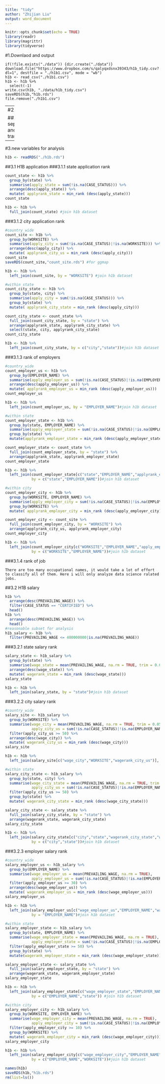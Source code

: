 ```yaml
---
title: "tidy"
author: "Zhijian Liu"
output: word_document
---
```


```r
knitr::opts_chunk$set(echo = TRUE)
library(readr)
library(magrittr)
library(tidyverse)
```

#1.Downlaod and output
```
if(!file.exists("./data")) {dir.create("./data")}
download.file("https://www.dropbox.com/s/qalyqxdsnx39343/h1b_tidy.csv?dl=1", destfile = "./h1b1.csv", mode = "wb")
h1b <- read_csv("./h1b1.csv")
h1b <- h1b %>%
  select(-1)
write.csv(h1b, "./data/h1b_tidy.csv")
saveRDS(h1b,"h1b.rds")
file.remove("./h1b1.csv")
```

---
#2.Tidy
```r
h1b <- readRDS("./h1b.rds") %>%
  select(CASE_STATUS:WORKSITE, lon, lat)
```
##2.1wrong worksite
###2.1.1wrong format, start with "#"
```r
h1b1 <- h1b
#detect
h1b1 %>%
  filter(str_detect(h1b1$WORKSITE, "#")) %>%
  select(WORKSITE) %>%
  unlist() %>%
  unname() %>%
  head()
#replace test
h1b1$WORKSITE <- str_replace(h1b1$WORKSITE, ".*#.*,","unknown,")
#test
sum(str_detect(h1b1$WORKSITE, "#"))
sum(str_detect(h1b$WORKSITE, "#"))
#replace 
h1b$WORKSITE <- str_replace(h1b$WORKSITE, ".*#.*,","unknown,")
```
###2.1.2with digit
```r
#detect
h1b1 %>%
  filter(str_detect(h1b1$WORKSITE, "\\d")) %>%
  select(WORKSITE) %>%
  unlist() %>%
  unname() %>%
  head()
#replace test
h1b1$WORKSITE <- str_replace(h1b1$WORKSITE, ".*\\d.*,","unknown,")
#test
sum(str_detect(h1b1$WORKSITE, "\\d"))
sum(str_detect(h1b$WORKSITE, "\\d"))
#replace 
h1b$WORKSITE <- str_replace(h1b$WORKSITE, ".*\\d.*,","unknown,")
```
###2.1.3only state, no city, start with ","
```r
#detect
h1b1 %>%
  filter(str_detect(h1b1$WORKSITE, "^,")) %>%
  select(WORKSITE) %>%
  unlist() %>%h1b %>%
  filter(str_detect(h1b1$WORKSITE, "^,"))
  unname()
#replace test
h1b1$WORKSITE <- str_replace(h1b1$WORKSITE, "^,","unknown,")
#test
sum(str_detect(h1b1$WORKSITE, "^,"))
sum(str_detect(h1b$WORKSITE, "^,"))
#replace 
h1b$WORKSITE <- str_replace(h1b$WORKSITE, "^,","unknown,")
```
```r
saveRDS(h1b,"h1b.rds")
rm(list=ls())
```

##2.2 seperate and transfer
```r
h1b <- readRDS("./h1b.rds")
```
###2.2.1 seperate and transfer unknown city
```r
#seperate "WORKSITE"" into "city"" and "state"
h1b <- h1b %>%
  separate(WORKSITE,c("city","state"),", ",remove = FALSE)
#detect "unknow"
h1b %>%
  filter(city == "unknown") %>%
  head()
#replace "unkown" with NA
h1b$city[h1b$city == "unknown"] <- NA 
#test
sum(is.na(h1b$city))
h1b %>%
  filter(city == "unknown") %>%
  nrow()
```
###2.2.2 transfer unknown WORKSITE
```r
#detect "unknow"
h1b %>%
  filter(str_detect(h1b$WORKSITE, ".*unknown.*,.*")) %>%
  nrow()
#replace "unkown" with NA
h1b$WORKSITE <- gsub(".*unknown.*,.*", NA, h1b$WORKSITE)
#test
sum(is.na(h1b$WORKSITE))
h1b %>%
  filter(str_detect(h1b$WORKSITE, ".*unknown.*,.*")) %>%
  nrow()
```
```r
h1b$WORKSITE <- str_replace(h1b$WORKSITE, "NEWYORK, NEW YORK","NEW YORK, NEW YORK")
```
```r
saveRDS(h1b,"h1b.rds")
rm(list=ls())
```

---
#3.new variables for analysis
```r
h1b <- readRDS("./h1b.rds")
```
##3.1 H1B application
###3.1.1 state application rank
```r
count_state <- h1b %>%
  group_by(state) %>%
  summarise(apply_state = sum(!is.na(CASE_STATUS))) %>%
  arrange(desc(apply_state)) %>%
  mutate( applyrank_state = min_rank (desc(apply_state)))
count_state

h1b <- h1b %>%
  full_join(count_state) #join h1b dataset
```
###3.1.2 city application rank
```r
#country_wide
count_site <- h1b %>%
  group_by(WORKSITE) %>%
  summarise(apply_city = sum(!is.na(CASE_STATUS)|!is.na(WORKSITE))) %>%
  arrange(desc(apply_city)) %>%
  mutate( applyrank_city_us = min_rank (desc(apply_city)))
count_site
saveRDS(count_site,"count_site.rds") #for ggmap

h1b <- h1b %>%
  left_join(count_site, by = "WORKSITE") #join h1b dataset

#within state
count_city_state <- h1b %>%
  group_by(state, city) %>%
  summarise(apply_city = sum(!is.na(CASE_STATUS))) %>%
  group_by(state) %>%
  mutate( applyrank_city_state = min_rank (desc(apply_city)))

count_city_state <- count_state %>% 
  full_join(count_city_state, by = "state") %>%
  arrange(applyrank_state, applyrank_city_state) %>%
  select(state, city, applyrank_city_state)
count_city_state

h1b <- h1b %>%
  left_join(count_city_state, by = c("city","state"))#join h1b dataset
```
###3.1.3 rank of employers
```r
#country_wide
count_employer_us <- h1b %>%
  group_by(EMPLOYER_NAME) %>%
  summarise(apply_employer_us = sum(!is.na(CASE_STATUS)|!is.na(EMPLOYER_NAME))) %>%
  arrange(desc(apply_employer_us)) %>%
  mutate( applyrank_employer_us = min_rank (desc(apply_employer_us)))
count_employer_us

h1b <- h1b %>%
  left_join(count_employer_us, by = "EMPLOYER_NAME")#join h1b dataset

#within state
count_employer_state <- h1b %>%
  group_by(state, EMPLOYER_NAME) %>%
  summarise(apply_employer_state = sum(!is.na(CASE_STATUS)|!is.na(EMPLOYER_NAME))) %>%
  group_by(state) %>%
  mutate(applyrank_employer_state = min_rank (desc(apply_employer_state)))

count_employer_state <- count_state %>% 
  full_join(count_employer_state, by = "state") %>%
  arrange(applyrank_state, applyrank_employer_state) 
count_employer_state

h1b <- h1b %>%
  left_join(count_employer_state[c("state","EMPLOYER_NAME","applyrank_employer_state","apply_employer_state")],
            by = c("state","EMPLOYER_NAME"))#join h1b dataset

#within city
count_employer_city <- h1b %>%
  group_by(WORKSITE, EMPLOYER_NAME) %>%
  summarise(apply_employer_city = sum(!is.na(CASE_STATUS)|!is.na(EMPLOYER_NAME)|!is.na(WORKSITE))) %>%
  group_by(WORKSITE) %>%
  mutate( applyrank_employer_city = min_rank (desc(apply_employer_city)))

count_employer_city <- count_site %>% 
  full_join(count_employer_city, by = "WORKSITE") %>%
  arrange(applyrank_city_us, applyrank_employer_city) 
count_employer_city

h1b <- h1b %>%
  left_join(count_employer_city[c("WORKSITE","EMPLOYER_NAME","apply_employer_city","applyrank_employer_city")],
            by = c("WORKSITE","EMPLOYER_NAME"))#join h1b dataset
```
###3.1.4 rank of job
```
There are too many occupational names, it would take a lot of effort to classify all of them. Here i will only analyze data science ralated jobs.
```

##3.2 H1B salary
```r
h1b %>%
  arrange(desc(PREVAILING_WAGE)) %>%
  filter(CASE_STATUS == "CERTIFIED") %>%
  head()
h1b %>%
  arrange(desc(PREVAILING_WAGE)) %>%
  head()
#reasonable subset for analysis
h1b_salary <- h1b %>%
  filter(PREVAILING_WAGE <= 400000000|is.na(PREVAILING_WAGE))
```
###3.2.1 state salary rank
```r
salary_state <- h1b_salary %>%
  group_by(state) %>%
  summarise(wage_state = mean(PREVAILING_WAGE, na.rm = TRUE, trim = 0.005)) %>% #get rid of extrem value
  arrange(desc(wage_state)) %>%
  mutate( wagerank_state = min_rank (desc(wage_state)))
salary_state

h1b <- h1b %>%
  left_join(salary_state, by = "state")#join h1b dataset

```
###3.2.2 city salary rank
```r
#country_wide
salary_site <- h1b_salary %>%
  group_by(WORKSITE) %>%
  summarise(wage_city = mean(PREVAILING_WAGE, na.rm = TRUE, trim = 0.05),
            apply_city_us = sum(!is.na(CASE_STATUS)|!is.na(EMPLOYER_NAME))) %>%
  filter(apply_city_us >= 50) %>%
  arrange(desc(wage_city)) %>%
  mutate( wagerank_city_us = min_rank (desc(wage_city)))
salary_site

h1b <- h1b %>%
  left_join(salary_site[c("wage_city","WORKSITE","wagerank_city_us")], by = "WORKSITE")#join h1b dataset

#within state
salary_city_state <- h1b_salary %>%
  group_by(state, city) %>%
  summarise(wage_city_state = mean(PREVAILING_WAGE, na.rm = TRUE, trim = 0.05),
            apply_city_us = sum(!is.na(CASE_STATUS)|!is.na(EMPLOYER_NAME))) %>%
  filter(apply_city_us >= 50) %>%
  group_by(state) %>%
  mutate( wagerank_city_state = min_rank (desc(wage_city_state)))

salary_city_state <- salary_state %>% 
  full_join(salary_city_state, by = "state") %>%
  arrange(wagerank_state, wagerank_city_state) 
salary_city_state

h1b <- h1b %>%
  left_join(salary_city_state[c("city","state","wagerank_city_state","wage_city_state")], 
            by = c("city","state"))#join h1b dataset

```
###3.2.3 employer salary rank
```r
#country_wide
salary_employer_us <- h1b_salary %>%
  group_by(EMPLOYER_NAME) %>%
  summarise(wage_employer_us = mean(PREVAILING_WAGE, na.rm = TRUE),
            apply_employer_us = sum(!is.na(CASE_STATUS)|!is.na(EMPLOYER_NAME))) %>%
  filter(apply_employer_us >= 30) %>%
  arrange(desc(wage_employer_us)) %>%
  mutate( wagerank_employer_us = min_rank (desc(wage_employer_us)))
salary_employer_us

h1b <- h1b %>%
  left_join(salary_employer_us[c("wage_employer_us","EMPLOYER_NAME","wagerank_employer_us")], 
            by = "EMPLOYER_NAME")#join h1b dataset

#within state
salary_employer_state <- h1b_salary %>%
  group_by(state, EMPLOYER_NAME) %>%
  summarise(wage_employer_state = mean(PREVAILING_WAGE, na.rm = TRUE),
            apply_employer_state = sum(!is.na(CASE_STATUS)|!is.na(EMPLOYER_NAME))) %>%
  filter(apply_employer_state >= 50) %>%
  group_by(state) %>%
  mutate(wagerank_employer_state = min_rank (desc(wage_employer_state)))

salary_employer_state <- salary_state %>% 
  full_join(salary_employer_state, by = "state") %>%
  arrange(wagerank_state, wagerank_employer_state) 
salary_employer_state

h1b <- h1b %>%
  left_join(salary_employer_state[c("wage_employer_state","EMPLOYER_NAME","wagerank_employer_state","state")], 
            by = c("EMPLOYER_NAME","state")) #join h1b dataset

#within city
salary_employer_city <- h1b_salary %>%
  group_by(WORKSITE, EMPLOYER_NAME) %>%
  summarise(wage_employer_city = mean(PREVAILING_WAGE, na.rm = TRUE),
            apply_employer_city = sum(!is.na(CASE_STATUS)|!is.na(EMPLOYER_NAME))) %>%
  filter(apply_employer_city >= 10) %>% 
  group_by(WORKSITE) %>%
  mutate( wagerank_employer_city = min_rank (desc(wage_employer_city)))
salary_employer_city

h1b <- h1b %>%
  left_join(salary_employer_city[c("wage_employer_city","EMPLOYER_NAME","wagerank_employer_city","WORKSITE")], 
            by = c("EMPLOYER_NAME","WORKSITE"))#join h1b dataset
```
```r
names(h1b)
saveRDS(h1b,"h1b.rds")
rm(list=ls())
```
